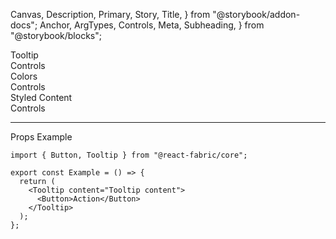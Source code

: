   Canvas,
  Description,
  Primary,
  Story,
  Title,
} from "@storybook/addon-docs";
  Anchor,
  ArgTypes,
  Controls,
  Meta,
  Subheading,
} from "@storybook/blocks";

<Meta of={TooltipStories} />

<Title>Tooltip</Title>

<Anchor storyId="emptycontent">
  <div className="hidden-anchor">
    <Subheading>Tooltip</Subheading>
  </div>
</Anchor>

<Description of={Tooltip} />

<Primary />

<Collapsable className="control-panel">
  <div>Controls</div>
  <Controls of={TooltipStories._Tooltip} />
</Collapsable>

<Anchor storyId="colors">
  <Subheading>Colors</Subheading>
</Anchor>
<Description of={TooltipStories.Colors} />
<Canvas withToolbar of={TooltipStories.Colors} />
<Collapsable className="control-panel">
  <div>Controls</div>
  <Controls of={TooltipStories.Colors} />
</Collapsable>

<Anchor storyId="content">
  <Subheading>Styled Content</Subheading>
</Anchor>
<Description of={TooltipStories.StyledContent} />
<Canvas withToolbar of={TooltipStories.StyledContent} />
<Collapsable className="control-panel">
  <div>Controls</div>
  <Controls of={TooltipStories.StyledContent} />
</Collapsable>

<hr />

<Anchor storyId="props">
  <Subheading>Props</Subheading>
</Anchor>

<ArgTypes sort="requiredFirst" />

<Anchor storyId="sample">
  <Subheading>Example</Subheading>
</Anchor>

```tsx
import { Button, Tooltip } from "@react-fabric/core";

export const Example = () => {
  return (
    <Tooltip content="Tooltip content">
      <Button>Action</Button>
    </Tooltip>
  );
};
```
